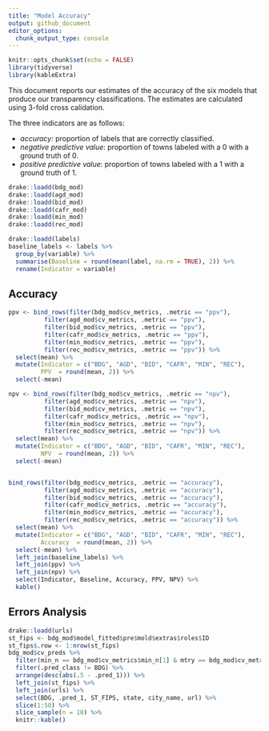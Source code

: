 ```yaml
---
title: "Model Accuracy"
output: github_document
editor_options: 
  chunk_output_type: console
---
```


```r
knitr::opts_chunk$set(echo = FALSE)
library(tidyverse)
library(kableExtra)
```

This document reports our estimates of the accuracy of the six models that produce our transparency classifications. The estimates are calculated using 3-fold cross calidation. 


The three indicators are as follows:

  - *accuracy*: proportion of labels that are correctly classified. 
  - *negative predictive value*: proportion of towns labeled with a 0  with a ground truth of 0. 
  - *positive predictive value*: proportion of towns labeled with a 1 with a ground truth of 1.


```r
drake::loadd(bdg_mod)
drake::loadd(agd_mod)
drake::loadd(bid_mod)
drake::loadd(cafr_mod)
drake::loadd(min_mod)
drake::loadd(rec_mod)

drake::loadd(labels)
baseline_labels <- labels %>%
  group_by(variable) %>%
  summarise(Baseline = round(mean(label, na.rm = TRUE), 2)) %>%
  rename(Indicator = variable)
```

## Accuracy

```r
ppv <- bind_rows(filter(bdg_mod$cv_metrics, .metric == "ppv"),
          filter(agd_mod$cv_metrics, .metric == "ppv"),
          filter(bid_mod$cv_metrics, .metric == "ppv"),
          filter(cafr_mod$cv_metrics, .metric == "ppv"),
          filter(min_mod$cv_metrics, .metric == "ppv"),
          filter(rec_mod$cv_metrics, .metric == "ppv")) %>%
  select(mean) %>%
  mutate(Indicator = c("BDG", "AGD", "BID", "CAFR", "MIN", "REC"),
         PPV  = round(mean, 2)) %>%
  select(-mean)

npv <- bind_rows(filter(bdg_mod$cv_metrics, .metric == "npv"),
          filter(agd_mod$cv_metrics, .metric == "npv"),
          filter(bid_mod$cv_metrics, .metric == "npv"),
          filter(cafr_mod$cv_metrics, .metric == "npv"),
          filter(min_mod$cv_metrics, .metric == "npv"),
          filter(rec_mod$cv_metrics, .metric == "npv")) %>%
  select(mean) %>%
  mutate(Indicator = c("BDG", "AGD", "BID", "CAFR", "MIN", "REC"),
         NPV  = round(mean, 2)) %>%
  select(-mean)


bind_rows(filter(bdg_mod$cv_metrics, .metric == "accuracy"),
          filter(agd_mod$cv_metrics, .metric == "accuracy"),
          filter(bid_mod$cv_metrics, .metric == "accuracy"),
          filter(cafr_mod$cv_metrics, .metric == "accuracy"),
          filter(min_mod$cv_metrics, .metric == "accuracy"),
          filter(rec_mod$cv_metrics, .metric == "accuracy")) %>%
  select(mean) %>%
  mutate(Indicator = c("BDG", "AGD", "BID", "CAFR", "MIN", "REC"),
         Accuracy  = round(mean, 2)) %>%
  select(-mean) %>%
  left_join(baseline_labels) %>%
  left_join(ppv) %>% 
  left_join(npv) %>%
  select(Indicator, Baseline, Accuracy, PPV, NPV) %>%
  kable() 

```


## Errors Analysis

```r
drake::loadd(urls)
st_fips <- bdg_mod$model_fitted$pre$mold$extras$roles$ID
st_fips$.row <- 1:nrow(st_fips)
bdg_mod$cv_preds %>%
  filter(min_n == bdg_mod$cv_metrics$min_n[1] & mtry == bdg_mod$cv_metrics$mtry[1]) %>%
  filter(.pred_class != BDG) %>%
  arrange(desc(abs(.5 - .pred_1))) %>%
  left_join(st_fips) %>%
  left_join(urls) %>%
  select(BDG, .pred_1, ST_FIPS, state, city_name, url) %>%
  slice(1:50) %>%
  slice_sample(n = 10) %>%
  knitr::kable()
```


